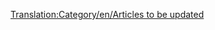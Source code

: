 [[Translation:Category/en/Articles to be updated]]
{{en/Bilingual box| es
| Lista de artículos que necesitan actualizarse para reflejar los cambios de la última versión. Los artículos marcados con {{en/S|es/Desactualizado}} se enlazan automáticamente aquí.
| ''A list of articles that require updating to reflect the latest release or trunk version.  Articles tagged with {{en/S|es/Desactualizado}} automatically link here.''}}


